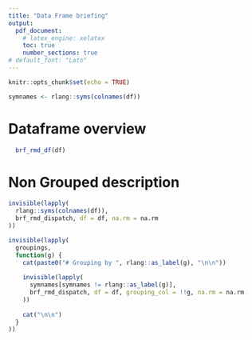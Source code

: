 ```yaml
---
title: "Data Frame briefing"
output: 
  pdf_document:
    # latex_engine: xelatex
    toc: true
    number_sections: true
# default_font: "Lato"
---
```


```r
knitr::opts_chunk$set(echo = TRUE)

symnames <- rlang::syms(colnames(df))
```
  
# Dataframe overview
  
```r
  brf_rmd_df(df)
```

# Non Grouped description

```r
invisible(lapply(
  rlang::syms(colnames(df)),
  brf_rmd_dispatch, df = df, na.rm = na.rm
))
```

```r
invisible(lapply(
  groupings, 
  function(g) {
    cat(paste0("# Grouping by ", rlang::as_label(g), "\n\n"))
    
    invisible(lapply(
      symnames[symnames != rlang::as_label(g)],
      brf_rmd_dispatch, df = df, grouping_col = !!g, na.rm = na.rm
    ))
    
    cat("\n\n")
  }
))
```

